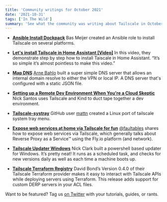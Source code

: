 ```yaml
---
title: 'Community writings for October 2021'
date: '2021-10-31'
tags: ['In The Wild']
summary: 'See what the community was writing about Tailscale in October 2021'
---
```


<NewsletterRepublishing />

- [**Ansible Install Dockpack**](https://galaxy.ansible.com/dockpack/base_tailscale)
  Bas Meijer created an Ansible role to install Tailscale on several platforms.

- [**Let's install Tailscale in Home Assistant \[Video\]**](https://www.youtube.com/watch?v=na3Zuz9pwWk)
  In this video, they demonstrate step by step how to install Taiscale in Home Assistant. “It’s so simple it’s almost pointless to make this video.”

- [**Map DNS**](https://github.com/bahlo/mapdns)
  [Arne Bahlo](https://twitter.com/arnebahlo) built a super simple DNS server that allows an internal domain resolve to either the VPN or local lP. A DNS server that's configured with a static JSON file.

- [**Setting up a Remote Dev Environment When You're a Cloud Skeptic**](https://blog.tilt.dev/2021/10/11/old-school-remote-dev-clusters.html)
  Nick Santos uses Tailscale and Kind to duct tape together a dev environment.

- [**Tailscale-systray**](https://github.com/mattn/tailscale-systray)
  GitHub user [mattn](https://github.com/mattn) created a Linux port of tailscale system tray menu.

- [**Expose web services at home via Tailscale for fun**](https://init8.lol/expose-web-services-at-home-via-tailscale-for-fun/)
  [@faultables](https://twitter.com/faultables) shares how to expose web services via Tailscale, which generally talks about Reverse Proxy as a Service&trade; using the Fly.io platform (and network).

- [**Tailscale Updater Windows**](https://github.com/NeedsCoffee/Tailscale-Updater-Windows)
  Nick Clark built a powershell based updater for Windows. It’s pretty neat! It runs as a scheduled task, and checks for new versions daily as well as each time a machine boots up.

- [**Tailscale Terraform Registry**](https://github.com/davidsbond/terraform-provider-tailscale/releases/tag/v0.4.0)
  David Bond’s Version 0.4.0 of their Tailscale Terraform provider makes it easy to interact with Tailscale APIs while deploying servers using Terraform. This release adds support for custom DERP servers in your ACL files.

Want to be featured? Tag us [on Twitter](https://twitter.com/tailscale) with your tutorials, guides, or rants.

